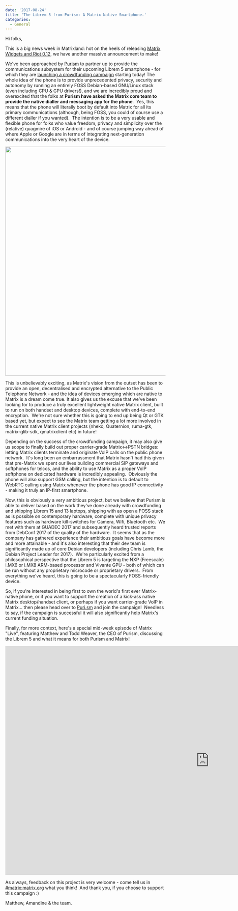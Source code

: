 ```yaml
---
date: '2017-08-24'
title: 'The Librem 5 from Purism: A Matrix Native Smartphone.'
categories:
  - General
---
```


Hi folks,

This is a big news week in Matrixland: hot on the heels of releasing <a href="https://matrix.org/blog/2017/08/23/introducing-matrix-widgets/">Matrix Widgets and Riot 0.12</a>, we have another massive announcement to make!

We've been approached by <a href="https://puri.sm">Purism</a> to partner up to provide the communications subsystem for their upcoming Librem 5 smartphone - for which they are <a href="https://puri.sm/shop/librem-5/">launching a crowdfunding campaign</a> starting today! The whole idea of the phone is to provide unprecedented privacy, security and autonomy by running an entirely FOSS Debian-based GNU/Linux stack (even including CPU &amp; GPU drivers!), and we are incredibly proud and overexcited that the folks at <strong>Purism have asked the Matrix core team to provide the native dialler and messaging app for the phone</strong>.  Yes, this means that the phone will literally boot by default into Matrix for all its primary communications (although, being FOSS, you could of course use a different dialler if you wanted).  The intention is to be a very usable and flexible phone for folks who value freedom, privacy and simplicity over the (relative) quagmire of iOS or Android - and of course jumping way ahead of where Apple or Google are in terms of integrating next-generation communications into the very heart of the device.

<a href="https://puri.sm/shop/librem-5/"><img class="aligncenter size-full wp-image-2756" src="https://matrix.org/blog/wp-content/uploads/2017/08/purism5.png" alt="" width="1100" height="720" /></a>

This is unbelievably exciting, as Matrix's vision from the outset has been to provide an open, decentralised and encrypted alternative to the Public Telephone Network - and the idea of devices emerging which are native to Matrix is a dream come true. It also gives us the excuse that we've been looking for to produce a truly excellent lightweight native Matrix client, built to run on both handset and desktop devices, complete with end-to-end encryption.  We're not sure whether this is going to end up being Qt or GTK based yet, but expect to see the Matrix team getting a lot more involved in the current native Matrix client projects (nheko, Quaternion, ruma-gtk, matrix-glib-sdk, qmatrixclient etc) in future!

Depending on the success of the crowdfunding campaign, it may also give us scope to finally build out proper carrier-grade Matrix&lt;-&gt;PSTN bridges: letting Matrix clients terminate and originate VoIP calls on the public phone network.  It's long been an embarrassment that Matrix hasn't had this given that pre-Matrix we spent our lives building commercial SIP gateways and softphones for telcos, and the ability to use Matrix as a proper VoIP softphone on dedicated hardware is incredibly appealing.  Obviously the phone will also support GSM calling, but the intention is to default to WebRTC calling using Matrix whenever the phone has good IP connectivity - making it truly an IP-first smartphone.

Now, this is obviously a very ambitious project, but we believe that Purism is able to deliver based on the work they've done already with crowdfunding and shipping Librem 15 and 13 laptops, shipping with as open a FOSS stack as is possible on contemporary hardware, complete with unique privacy features such as hardware kill-switches for Camera, Wifi, Bluetooth etc.  We met with them at GUADEC 2017 and subsequently heard trusted reports from DebConf 2017 of the quality of the hardware.  It seems that as the company has gathered experience their ambitious goals have become more and more attainable - and it's also interesting that their dev team is significantly made up of core Debian developers (including Chris Lamb, the Debian Project Leader for 2017).  We're particularly excited from a philosophical perspective that the Librem 5 is targeting the NXP (Freescale) i.MX6 or i.MX8 ARM-based processor and Vivante GPU - both of which can be run without any proprietary microcode or proprietary drivers.  From everything we've heard, this is going to be a spectacularly FOSS-friendly device.

So, if you're interested in being first to own the world's first ever Matrix-native phone, or if you want to support the creation of a kick-ass native Matrix desktop/handset client, or perhaps if you want carrier-grade VoIP in Matrix... then please head over to <a href="https://puri.sm">Puri.sm</a> and join the campaign!  Needless to say, if the campaign is successful it will also significantly help Matrix's current funding situation.

Finally, for more context, here's a special mid-week episode of Matrix "Live", featuring Matthew and Todd Weaver, the CEO of Purism, discussing the Librem 5 and what it means for both Purism and Matrix!

<iframe src="https://www.youtube.com/embed/hwFjWDAyG38" width="1280" height="720" frameborder="0" allowfullscreen="allowfullscreen"></iframe>

As always, feedback on this project is very welcome - come tell us in <a href="https://matrix.to/#/#matrix:matrix.org">#matrix:matrix.org</a> what you think!  And thank you, if you choose to support this campaign :)

Matthew, Amandine &amp; the team.